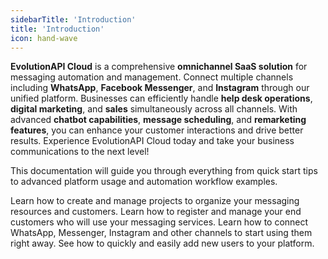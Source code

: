 ```yaml
---
sidebarTitle: 'Introduction'
title: 'Introduction'
icon: hand-wave
---
```


**EvolutionAPI Cloud** is a comprehensive **omnichannel SaaS solution** for messaging automation and management. Connect multiple channels including **WhatsApp**, **Facebook Messenger**, and **Instagram** through our unified platform. Businesses can efficiently handle **help desk operations**, **digital marketing**, and **sales** simultaneously across all channels. With advanced **chatbot capabilities**, **message scheduling**, and **remarketing features**, you can enhance your customer interactions and drive better results. Experience EvolutionAPI Cloud today and take your business communications to the next level!

This documentation will guide you through everything from quick start tips to advanced platform usage and automation workflow examples.

<CardGroup cols={2}>
  <Card title="Create a Project" icon="folder-plus" href="/project/introduction">
    Learn how to create and manage projects to organize your messaging resources and customers.
  </Card>
  <Card title="Register Customers" icon="user-plus" href="/project/customers">
    Learn how to register and manage your end customers who will use your messaging services.
  </Card>
  <Card title="Connect Channels" icon="share-nodes" href="/definitions/connections#quick-start">
    Learn how to connect WhatsApp, Messenger, Instagram and other channels to start using them right away.
  </Card>
  <Card title="Add Users" icon="users" href="/get-started/users">
    See how to quickly and easily add new users to your platform.
  </Card>
</CardGroup>